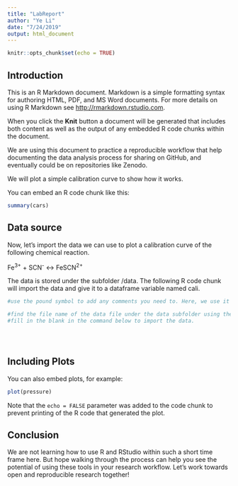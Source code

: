 ```yaml
---
title: "LabReport"
author: "Ye Li"
date: "7/24/2019"
output: html_document
---
```


```r
knitr::opts_chunk$set(echo = TRUE)
```

## Introduction

This is an R Markdown document. Markdown is a simple formatting syntax for authoring HTML, PDF, and MS Word documents. For more details on using R Markdown see <http://rmarkdown.rstudio.com>.

When you click the **Knit** button a document will be generated that includes both content as well as the output of any embedded R code chunks within the document. 

We are using this document to practice a reproducible workflow that help documenting the data analysis process for sharing on GitHub, and eventually could be on repositories like Zenodo. 

We will plot a simple calibration curve to show how it works. 



You can embed an R code chunk like this:

```r
summary(cars)
```

## Data source
Now, let's import the data we can use to plot a calibration curve of the following chemical reaction.

Fe^3+^ + SCN^-^  <-> FeSCN^2+^

The data is stored under the subfolder /data. The following R code chunk will import the data and give it to a dataframe variable named cali.

```r
#use the pound symbol to add any comments you need to. Here, we use it to give you instructions on what to do. 

#find the file name of the data file under the data subfolder using the bottom right navigation panel.
#fill in the blank in the command below to import the data.





```


## Including Plots

You can also embed plots, for example:

```r
plot(pressure)
```

Note that the `echo = FALSE` parameter was added to the code chunk to prevent printing of the R code that generated the plot.

## Conclusion
We are not learning how to use R and RStudio within such a short time frame here. But hope walking through the process can help you see the potential of using these tools in your research workflow. Let's work towards open and reproducible research together! 